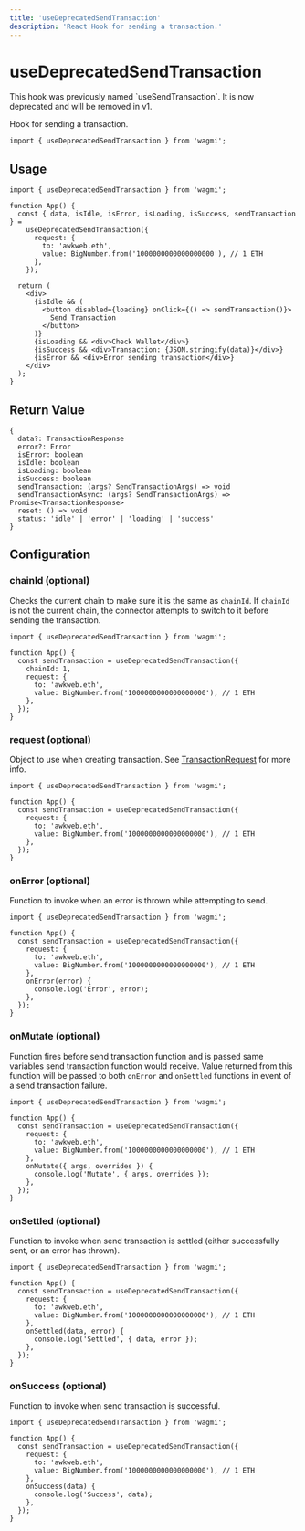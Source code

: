 ```yaml
---
title: 'useDeprecatedSendTransaction'
description: 'React Hook for sending a transaction.'
---
```



# useDeprecatedSendTransaction

<Callout>
  This hook was previously named `useSendTransaction`. It is now deprecated and
  will be removed in v1.
</Callout>

Hook for sending a transaction.

```tsx
import { useDeprecatedSendTransaction } from 'wagmi';
```

## Usage

```tsx
import { useDeprecatedSendTransaction } from 'wagmi';

function App() {
  const { data, isIdle, isError, isLoading, isSuccess, sendTransaction } =
    useDeprecatedSendTransaction({
      request: {
        to: 'awkweb.eth',
        value: BigNumber.from('1000000000000000000'), // 1 ETH
      },
    });

  return (
    <div>
      {isIdle && (
        <button disabled={loading} onClick={() => sendTransaction()}>
          Send Transaction
        </button>
      )}
      {isLoading && <div>Check Wallet</div>}
      {isSuccess && <div>Transaction: {JSON.stringify(data)}</div>}
      {isError && <div>Error sending transaction</div>}
    </div>
  );
}
```

## Return Value

```tsx
{
  data?: TransactionResponse
  error?: Error
  isError: boolean
  isIdle: boolean
  isLoading: boolean
  isSuccess: boolean
  sendTransaction: (args? SendTransactionArgs) => void
  sendTransactionAsync: (args? SendTransactionArgs) => Promise<TransactionResponse>
  reset: () => void
  status: 'idle' | 'error' | 'loading' | 'success'
}
```

## Configuration

### chainId (optional)

Checks the current chain to make sure it is the same as `chainId`. If `chainId` is not the current chain, the connector attempts to switch to it before sending the transaction.

```tsx {5}
import { useDeprecatedSendTransaction } from 'wagmi';

function App() {
  const sendTransaction = useDeprecatedSendTransaction({
    chainId: 1,
    request: {
      to: 'awkweb.eth',
      value: BigNumber.from('1000000000000000000'), // 1 ETH
    },
  });
}
```

### request (optional)

Object to use when creating transaction. See [TransactionRequest](https://docs.ethers.io/v5/api/providers/types/#providers-TransactionRequest) for more info.

```tsx {5-8}
import { useDeprecatedSendTransaction } from 'wagmi';

function App() {
  const sendTransaction = useDeprecatedSendTransaction({
    request: {
      to: 'awkweb.eth',
      value: BigNumber.from('1000000000000000000'), // 1 ETH
    },
  });
}
```

### onError (optional)

Function to invoke when an error is thrown while attempting to send.

```tsx {9-11}
import { useDeprecatedSendTransaction } from 'wagmi';

function App() {
  const sendTransaction = useDeprecatedSendTransaction({
    request: {
      to: 'awkweb.eth',
      value: BigNumber.from('1000000000000000000'), // 1 ETH
    },
    onError(error) {
      console.log('Error', error);
    },
  });
}
```

### onMutate (optional)

Function fires before send transaction function and is passed same variables send transaction function would receive. Value returned from this function will be passed to both `onError` and `onSettled` functions in event of a send transaction failure.

```tsx {9-11}
import { useDeprecatedSendTransaction } from 'wagmi';

function App() {
  const sendTransaction = useDeprecatedSendTransaction({
    request: {
      to: 'awkweb.eth',
      value: BigNumber.from('1000000000000000000'), // 1 ETH
    },
    onMutate({ args, overrides }) {
      console.log('Mutate', { args, overrides });
    },
  });
}
```

### onSettled (optional)

Function to invoke when send transaction is settled (either successfully sent, or an error has thrown).

```tsx {9-11}
import { useDeprecatedSendTransaction } from 'wagmi';

function App() {
  const sendTransaction = useDeprecatedSendTransaction({
    request: {
      to: 'awkweb.eth',
      value: BigNumber.from('1000000000000000000'), // 1 ETH
    },
    onSettled(data, error) {
      console.log('Settled', { data, error });
    },
  });
}
```

### onSuccess (optional)

Function to invoke when send transaction is successful.

```tsx {9-11}
import { useDeprecatedSendTransaction } from 'wagmi';

function App() {
  const sendTransaction = useDeprecatedSendTransaction({
    request: {
      to: 'awkweb.eth',
      value: BigNumber.from('1000000000000000000'), // 1 ETH
    },
    onSuccess(data) {
      console.log('Success', data);
    },
  });
}
```
